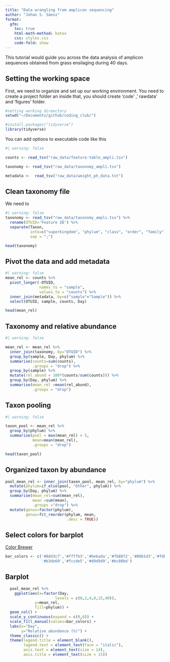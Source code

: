 ```yaml
---
title: "Data wrangling from amplicon sequencing"
author: "Johan S. Sáenz"
format:
  gfm:
    toc: true
    html-math-method: katex
    css: styles.css
    code-fold: show
---
```


This tutorial would guide you across the data analysis of amplicon sequences obtained from grass ensilaging during 40 days.

## Setting the working space

First, we need to organize and set up our working environment. You need to create a project folder an inside that, you should create 'code' ,' rawdata' and 'figures' folder.

```r
#setting working direectory
setwd("~/Documents/github/coding_club/")

#install.packages("tidyverse")
library(tidyverse)
```

You can add options to executable code like this

```r
#| warning: false

counts <- read_tsv("raw_data/feature-table_ampli.tsv")

taxonomy <- read_tsv("raw_data/taxonomy_ampli.tsv")

metadata <-  read_tsv("raw_data/weight_ph_data.txt")
```

## Clean taxonomy file

We need to

```r
#| warning: false
taxonomy <- read_tsv("raw_data/taxonomy_ampli.tsv") %>% 
  rename(OTUID='Feature ID') %>%
  separate(Taxon,
           into=c("superkingdom", "phylum", "class", "order", "family", "genus", "species"),
           sep = ";")

head(taxonomy)
```

## Pivot the data and add metadata

```r
#| warning: false
mean_rel <- counts %>% 
  pivot_longer(-OTUID,
               names_to = "sample",
               values_to = "counts") %>%
  inner_join(metadata, by=c("sample"="Sample")) %>% 
  select(OTUID, sample, counts, Day)

head(mean_rel)
```

## Taxonomy and relative abundance

```r
#| warning: false

mean_rel <- mean_rel %>% 
  inner_join(taxonomy, by="OTUID") %>% 
  group_by(sample, Day, phylum) %>% 
  summarise(counts=sum(counts),
            .groups = "drop") %>% 
  group_by(sample) %>% 
  mutate(rel_abund = 100*(counts/sum(counts))) %>% 
  group_by(Day, phylum) %>%
  summarise(mean_rel =mean(rel_abund),
            .groups = "drop")
```

## Taxon pooling

```r
#| warning: false

taxon_pool <- mean_rel %>%
  group_by(phylum) %>%
  summarise(pool = max(mean_rel) < 5,
            mean=mean(mean_rel),
            .groups = "drop")  

head(taxon_pool)
```

## Organized taxon by abundance

```r
pool_mean_rel <- inner_join(taxon_pool, mean_rel, by="phylum") %>%
  mutate(phylum=if_else(pool, "Other", phylum)) %>%
  group_by(Day, phylum) %>%
  summarise(mean_rel=sum(mean_rel),
            mean =sum(mean),
            .groups ="drop") %>%
  mutate(genus=factor(phylum),
         genus=fct_reorder(phylum, mean,
                           .desc = TRUE))
```

## Select colors for barplot

[Color Brewer](https://colorbrewer2.org/#type=sequential&scheme=BuGn&n=3)

```r
bar_colors <- c('#8dd3c7','#ffffb3','#bebada','#fb8072','#80b1d3','#fdb462',
                '#b3de69','#fccde5','#d9d9d9','#bc80bd')
```

## Barplot

```r

  pool_mean_rel %>% 
    ggplot(aes(x=factor(Day,
                      levels = c(0,2,4,8,15,40)),
             y=mean_rel,
             fill=phylum)) +
  geom_col() +
  scale_y_continuous(expand = c(0,0)) +
  scale_fill_manual(values=bar_colors) + 
  labs(x="Day",
       y="Relative abundance (%)") +
  theme_classic() +
  theme(legend.title = element_blank(),
        legend.text = element_text(face = "italic"),
        axis.text = element_text(size = 14),
        axis.title = element_text(size = 15))
```
